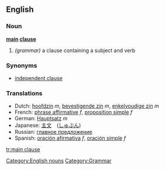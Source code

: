 ==English==

===Noun===
'''[[main]] [[clause]]'''

# ''(grammar)'' a clause containing a subject and verb

===Synonyms===
* [[independent clause]]

===Translations===
*Dutch: [[hoofdzin]] ''m'', [[bevestigende zin]] ''m'', [[enkelvoudige zin]] ''m''
*French: [[phrase affirmative]] ''f'', [[proposition simple]] ''f''
*German: [[Hauptsatz]] ''m''
*Japanese: [[主文]]　([[しゅぶん]])
*Russian: [[главное предложение]]
*Spanish: [[oración afirmativa]] ''f'', [[oración simple]] ''f''

[[Category:English nouns]]
[[Category:Grammar]]

[[tr:main clause]]